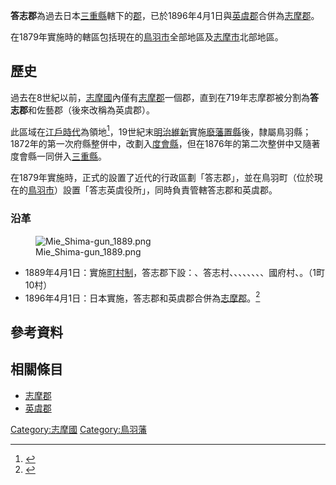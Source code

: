 {{日本郡 (廢除)
| 郡         = 答志郡
| 日文原名   = 答志郡
| 平假名     = とうしぐん
| 羅馬字拼音 = Toushi-gun
| 地圖       =
| 廢除時間   = 1896年4月1日
| 廢除理由   = 合併
| 廢除時處置 = 答志郡、[[英虞郡|英虞郡]] → [[志摩郡|志摩郡]]
| 現在郡     = 
| 都道府縣   = 三重縣
| 編號       = 
| 町         = 1
| 村         = 10
| 註記       = 
|}}

'''答志郡'''為過去日本[[三重縣|三重縣]]轄下的[[郡_(日本)|郡]]，已於1896年4月1日與[[英虞郡|英虞郡]]合併為[[志摩郡|志摩郡]]。

在1879年實施{{tsl|ja|郡区町村編制法|郡區町村編制法}}時的轄區包括現在的[[鳥羽市|鳥羽市]]全部地區及[[志摩市|志摩市]]北部地區。

== 歷史 ==

過去在8世紀以前，[[志摩國|志摩國]]內僅有[[志摩郡|志摩郡]]一個郡，直到在719年志摩郡被分割為'''答志郡'''和佐藝郡（後來改稱為英虞郡）。

此區域在[[江戶時代|江戶時代]]為{{Tsl|ja|鳥羽藩}}領地<ref>{{Cite web| url=http://www.rekihaku.ac.jp/up-cgi/login.pl?p=param/kyud/db_param| title=舊高舊領取調帳資料庫檢索| publisher=[[國立歷史民俗博物館|國立歷史民俗博物館]]| language=ja| accessdate=2020-09-16| archive-date=2020-08-25| archive-url=https://web.archive.org/web/20200825042351/https://www.rekihaku.ac.jp/up-cgi/login.pl?p=param%2Fkyud%2Fdb_param| dead-url=yes}}</ref>，19世紀末[[明治維新|明治維新]]實施[[廢藩置縣|廢藩置縣]]後，隸屬鳥羽縣；1872年的第一次府縣整併中，改劃入[[度會縣|度會縣]]，但在1876年的第二次整併中又隨著度會縣一同併入[[三重縣|三重縣]]。

在1879年實施{{Tsl|ja|郡区町村編制法|郡區町村編製法}}時，正式的設置了近代的行政區劃「答志郡」，並在鳥羽町（位於現在的[[鳥羽市|鳥羽市]]）設置「答志英虞役所」，同時負責管轄答志郡和英虞郡。

=== 沿革 ===

[[File:Mie_Shima-gun_1889.png|right]]

* 1889年4月1日：實施[[町村制|町村制]]，答志郡下設：{{Tsl|ja|鳥羽町}}、答志村、{{Tsl|ja|神島 (三重県)|神島 (三重縣)|神島村}}、{{Tsl|ja|坂手島|坂手島|坂手村}}、{{Tsl|ja|加茂村 (三重県)|加茂村 (三重縣)|加茂村}}、{{Tsl|ja|鏡浦村}}、{{Tsl|ja|長岡村 (三重県)|長岡村 (三重縣)|長岡村}}、{{Tsl|ja|的矢村}}、{{Tsl|ja|阿児町安乗|阿兒町安乘|安乘村}}、國府村、{{Tsl|ja|磯部村 (三重県)|磯部村 (三重縣)|磯部村}}。（1町10村）
* 1896年4月1日：日本實施{{Tsl|ja|郡制}}，答志郡和英虞郡合併為[[志摩郡|志摩郡]]。<ref>{{Cite web| url=https://uub.jp/upd/mie.html| title=履歴情報 三重県（市区町村変遷情報）| work=都道府県市区町村| language=ja| accessdate=2020-03-07| archive-date=2017-06-13| archive-url=https://web.archive.org/web/20170613195609/http://uub.jp/upd/mie.html| dead-url=no}}</ref>

== 參考資料 ==
{{Reflist}}

== 相關條目 ==

* [[志摩郡|志摩郡]]
* [[英虞郡|英虞郡]]

{{志摩國的郡}}
{{三重縣}}

[[Category:志摩國|Category:志摩國]]
[[Category:鳥羽藩|Category:鳥羽藩]]